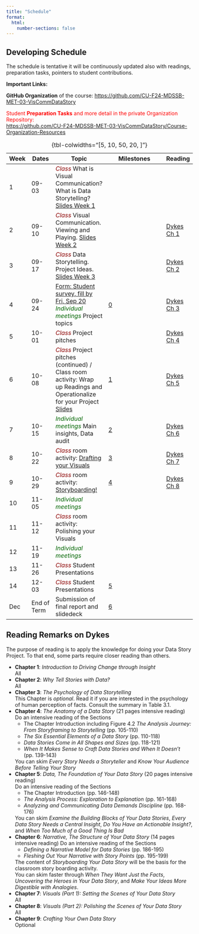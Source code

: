 ```yaml
---
title: "Schedule"
format:
  html: 
    number-sections: false
---
```


:::{.callout-important collapse=true appearance='default' icon=true}
## Developing Schedule
The schedule is tentative it will be continuously updated also with readings, preparation tasks, pointers to student contributions.

**Important Links:**

**GitHub Organization** of the course: <https://github.com/CU-F24-MDSSB-MET-03-VisCommDataStory>
:::


[Student **Preparation Tasks** and more detail in the private Organization Repository:]{style='color:red;'}  
<https://github.com/CU-F24-MDSSB-MET-03-VisCommDataStory/Course-Organization-Resources>

Week | Dates        | Topic                  | Milestones                                | Reading |
-----|--------------|------------------------|-------------------------------------------|---------|
1    | 09-03 | [*Class*]{style='color:darkred;'} What is Visual Communication? What is Data Storytelling? [Slides Week 1](https://docs.google.com/presentation/d/1YwFq3PRCBwH5cyRJH7IR1xfTT272VRF81o0CE2FhhpI/pub?start=false&loop=false&delayms=3000) |  |
2    | 09-10 | [*Class*]{style='color:darkred;'} Visual Communication. Viewing and Playing. [Slides Week 2](https://docs.google.com/presentation/d/1jBs0VpLjKVgmFoZsqPFw2BAbUfUpHZKZCA0C0tGEVHI/pub?start=false&loop=false&delayms=3000)| | [Dykes Ch 1](#r)
3    | 09-17 | [*Class*]{style='color:darkred;'} Data Storytelling. Project Ideas. <br> [Slides Week 3](https://docs.google.com/presentation/d/1ZXj4zD4au02QtAlroFVlyT2asFtoMnvT-QQvscLnbNE/pub?start=false&loop=false&delayms=3000) |  | [Dykes Ch 2](#r) |
4    | 09-24 | [Form: Student survey, fill by Fri, Sep 20](https://forms.office.com/e/UZb7NFxLZB) <br> [*Individual meetings*]{style='color:darkgreen;'} Project topics  | [0](milestones.qmd#m0) |  [Dykes Ch 3](#r) |
5    | 10-01 | [*Class*]{style='color:darkred;'} Project pitches   | | [Dykes Ch 4](#r) |
6    | 10-08 | [*Class*]{style='color:darkred;'} Project pitches (continued) / Class room activity: Wrap up Readings and Operationalize for your Project [Slides](Slides_Ch1-5.qmd)  | [1](milestones.qmd#m1) | [Dykes Ch 5](#r) |
7    | 10-15 | [*Individual meetings*]{style='color:darkgreen;'} Main insights, Data audit | [2](milestones.qmd#m2) | [Dykes Ch 6](#r) |
8    | 10-22 | [*Class*]{style='color:darkred;'} room activity: [Drafting your Visuals](Slides_drafting_visuals.qmd) | [3](milestones.qmd#m3) | [Dykes Ch 7](#r) |
9    | 10-29 | [*Class*]{style='color:darkred;'} room activity: [Storyboarding!](datastorytelling.qmd)   | [4](milestones.qmd#m4) |  [Dykes Ch 8](#r) |
10   | 11-05 | [*Individual meetings*]{style='color:darkgreen;'}  |  |  |
11   | 11-12 | [*Class*]{style='color:darkred;'} room activity: Polishing your Visuals  |   |  |
12   | 11-19 | [*Individual meetings*]{style='color:darkgreen;'} |  | |
13   | 11-26 | [*Class*]{style='color:darkred;'} Student Presentations |  | |
14   | 12-03 | [*Class*]{style='color:darkred;'} Student Presentations | [5](milestones.qmd#m5) | |
Dec  | End of Term | Submission of final report and slidedeck | [6](milestones.qmd#m6) | | 

: {tbl-colwidths="[5, 10, 50, 20, ]"}

## Reading Remarks on Dykes {#r}

The purpose of reading is to apply the knowledge for doing your Data Story Project. To that end, some parts require closer reading than others. 

- **Chapter 1**: *Introduction to Driving Change through Insight*  
All
- **Chapter 2**: *Why Tell Stories with Data?*  
All
- **Chapter 3**: *The Psychology of Data Storytelling*    
   This Chapter is *optional*. Read it if you are interested in the psychology of human perception of facts. Consult the summary in Table 3.1.
- **Chapter 4**: *The Anatomy of a Data Story* (21 pages intensive reading) 
   Do an intensive reading of the Sections
    - The Chapter Introduction including Figure 4.2 *The Analysis Journey: From Storyframing to Storytelling* (pp. 105-110)
    - *The Six Essential Elements of a Data Story* (pp. 110-118)
    - *Data Stories Come in All Shapes and Sizes* (pp. 118-121)
    - *When It Makes Sense to Craft Data Stories and When It Doesn’t* (pp. 139-143)
      
    You can skim *Every Story Needs a Storyteller* and *Know Your Audience Before Telling Your
Story*
- **Chapter 5**: *Data, The Foundation of Your Data Story* (20 pages intensive reading)   
  Do an intensive reading of the Sections
    - The Chapter Introduction (pp. 146-148)
    - *The Analysis Process: Exploration to Explanation* (pp. 161-168)
    - *Analyzing and Communicating Data Demands Discipline* (pp. 168-176)

    You can skim *Examine the Building Blocks of Your Data Stories*, *Every Data Story Needs a Central Insight*, *Do You Have an Actionable Insight?*, and *When Too Much of a Good Thing Is Bad*
 - **Chapter 6**: *Narrative, The Structure of Your Data Story* (14 pages intensive reading) 
   Do an intensive reading of the Sections
    - *Defining a Narrative Model for Data Stories* (pp. 186-195)
    - *Fleshing Out Your Narrative with Story Points* (pp. 195-199)
   
    The content of *Storyboarding Your Data Story* will be the basis for the classroom story boarding activity.   
    You can skim faster through *When They Want Just the Facts*, *Uncovering the Heroes in Your Data Story*, and *Make Your Ideas More Digestible with Analogies*.
 - **Chapter 7**: *Visuals (Part 1): Setting the Scenes of Your Data Story*  
 All
 - **Chapter 8**: *Visuals (Part 2): Polishing the Scenes of Your Data Story*  
 All
 - **Chapter 9**: *Crafting Your Own Data Story*  
 Optional
